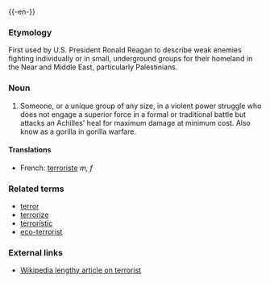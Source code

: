 {{wikipedia}}
{{-en-}}
===Etymology===
First used by U.S. President Ronald Reagan to describe weak enemies fighting individually or in small, underground groups for their homeland in the Near and Middle East, particularly Palestinians.

===Noun===
# Someone, or a unique group of any size, in a violent power struggle who does not engage a superior force in a formal or traditional battle but attacks an Achilles' heal for maximum damage at minimum cost.  Also know as a gorilla in gorilla warfare. 
====Translations====
*French: [[terroriste]] ''m, f''

===Related terms===
*[[terror]]
*[[terrorize]]
*[[terroristic]]
*[[eco-terrorist]]

===External links===
*[[w:terrorist|Wikipedia lengthy article on terrorist]]